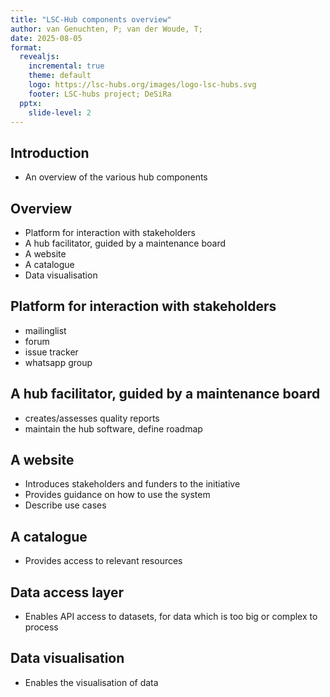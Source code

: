 ```yaml
---
title: "LSC-Hub components overview"
author: van Genuchten, P; van der Woude, T;
date: 2025-08-05
format:
  revealjs:
    incremental: true
    theme: default
    logo: https://lsc-hubs.org/images/logo-lsc-hubs.svg
    footer: LSC-hubs project; DeSiRa
  pptx:
    slide-level: 2
---
```


## Introduction

- An overview of the various hub components

## Overview

- Platform for interaction with stakeholders
- A hub facilitator, guided by a maintenance board
- A website 
- A catalogue
- Data visualisation

## Platform for interaction with stakeholders

- mailinglist
- forum
- issue tracker
- whatsapp group

## A hub facilitator, guided by a maintenance board

- creates/assesses quality reports
- maintain the hub software, define roadmap

## A website 

- Introduces stakeholders and funders to the initiative
- Provides guidance on how to use the system
- Describe use cases

## A catalogue

- Provides access to relevant resources

## Data access layer

- Enables API access to datasets, for data which is too big or complex to process

## Data visualisation

- Enables the visualisation of data

